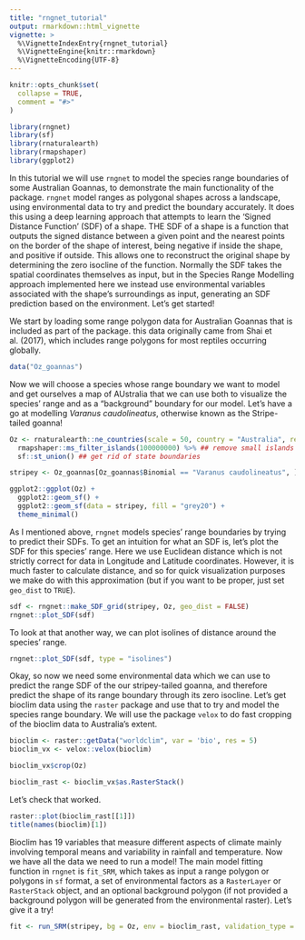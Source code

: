 ```yaml
---
title: "rngnet_tutorial"
output: rmarkdown::html_vignette
vignette: >
  %\VignetteIndexEntry{rngnet_tutorial}
  %\VignetteEngine{knitr::rmarkdown}
  %\VignetteEncoding{UTF-8}
---
```


```r
knitr::opts_chunk$set(
  collapse = TRUE,
  comment = "#>"
)
```

```r
library(rngnet)
library(sf)
library(rnaturalearth)
library(rmapshaper)
library(ggplot2)
```

In this tutorial we will use `rngnet` to model the species range boundaries of some Australian Goannas, to demonstrate the main functionality of the package. `rngnet` model ranges as polygonal shapes across a landscape, using environmental data to try and predict the boundary accurately. It does this using a deep learning approach that attempts to learn the 'Signed Distance Function' (SDF) of a shape. THE SDF of a shape is a function that outputs the signed distance between a given point and the nearest points on the border of the shape of interest, being negative if inside the shape, and positive if outside. This allows one to reconstruct the original shape by determining the zero isocline of the function. Normally the SDF takes the spatial coordinates themselves as input, but in the Species Range Modelling approach implemented here we instead use environmental variables associated with the shape's surroundings as input, generating an SDF prediction based on the environment. Let's get started!

We start by loading some range polygon data for Australian Goannas that is included as part of the package. this data originally came from Shai et al. (2017), which includes range polygons for most reptiles occurring globally. 

```r
data("Oz_goannas")
```

Now we will choose a species whose range boundary we want to model and get ourselves a map of AUstralia that we can use both to visualize the species' range and as a "background" boundary for our model. Let's have a go at modelling *Varanus caudolineatus*, otherwise known as the Stripe-tailed goanna!

```r
Oz <- rnaturalearth::ne_countries(scale = 50, country = "Australia", returnclass = "sf") %>%
  rmapshaper::ms_filter_islands(100000000) %>% ## remove small islands
  sf::st_union() ## get rid of state boundaries

stripey <- Oz_goannas[Oz_goannas$Binomial == "Varanus caudolineatus", ]

ggplot2::ggplot(Oz) +
  ggplot2::geom_sf() +
  ggplot2::geom_sf(data = stripey, fill = "grey20") +
  theme_minimal()

```

As I mentioned above, `rngnet` models species' range boundaries by trying to predict their SDFs. To get an intuition for what an SDF is, let's plot the SDF for this species' range. Here we use Euclidean distance which is not strictly correct for data in Longitude and Latitude coordinates. However, it is much faster to calculate distance, and so for quick visualization purposes we make do with this approximation (but if you want to be proper, just set `geo_dist` to `TRUE`).

```r
sdf <- rngnet::make_SDF_grid(stripey, Oz, geo_dist = FALSE)
rngnet::plot_SDF(sdf)
```

To look at that another way, we can plot isolines of distance around the species' range.

```r
rngnet::plot_SDF(sdf, type = "isolines")
```
Okay, so now we need some environmental data which we can use to predict the range SDF of the our stripey-tailed goanna, and therefore predict the shape of its range boundary through its zero isocline. Let's get bioclim data using the `raster` package and use that to try and model the species range boundary. We will use the package `velox` to do fast cropping of the bioclim data to Australia's extent.

```r
bioclim <- raster::getData("worldclim", var = 'bio', res = 5)
bioclim_vx <- velox::velox(bioclim)

bioclim_vx$crop(Oz)

bioclim_rast <- bioclim_vx$as.RasterStack()
```

Let's check that worked.

```r
raster::plot(bioclim_rast[[1]])
title(names(bioclim)[1])
```

Bioclim has 19 variables that measure different aspects of climate mainly involving temporal means and variability in rainfall and temperature. Now we have all the data we need to run a model! The main model fitting function in `rngnet` is `fit_SRM`, which takes as input a range polygon or polygons in `sf` format, a set of environmental factors as a `RasterLayer` or `RasterStack` object, and an optional background polygon (if not provided a background polygon will be generated from the environmental raster). Let's give it a try! 

```r
fit <- run_SRM(stripey, bg = Oz, env = bioclim_rast, validation_type = "folds", validation_folds = 5L)
```
